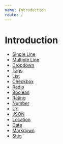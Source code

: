 ```yaml
---
name: Introduction
route: /
---
```


# Introduction

- [Single Line](/single-line)
- [Multiple Line](/multiple-line)
- [Dropdown](/dropdown)
- [Tags](/tags)
- [List](/list)
- [Checkbox](/checkbox)
- [Radio](/radio)
- [Boolean](/boolean)
- [Rating](/rating)
- [Number](/number)
- [Url](/url)
- [JSON](/json)
- [Location](/location)
- [Date](/date)
- [Markdown](/markdown)
- [Slug](/slug)
